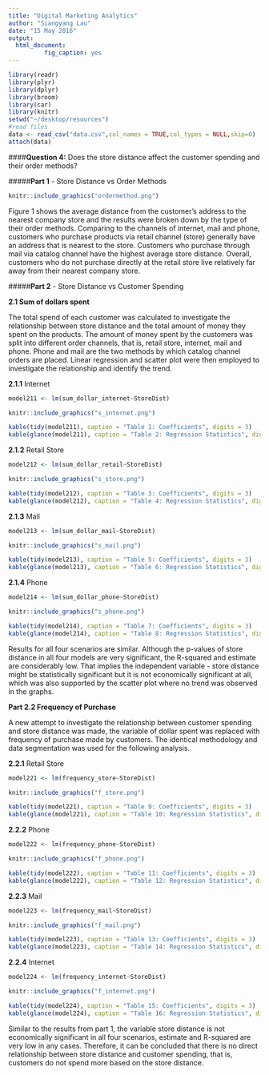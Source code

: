 ```yaml
---
title: "Digital Marketing Analytics"
author: "Siangyang Lau"
date: "15 May 2016"
output: 
  html_document:
          fig_caption: yes
---
```


```r
library(readr)
library(plyr)
library(dplyr)
library(broom)
library(car)
library(knitr)
setwd("~/desktop/resources")
#read files
data <- read_csv("data.csv",col_names = TRUE,col_types = NULL,skip=0)
attach(data)
```

####**Question 4:** Does the store distance affect the customer spending and their order methods?

#####**Part 1** - Store Distance vs Order Methods

```r
knitr::include_graphics("ordermethod.png")
```

Figure 1 shows the average distance from the customer’s address to the nearest company store and the results were broken down by the type of their order methods. Comparing to the channels of internet, mail and phone, customers who purchase products via retail channel (store) generally have an address that is nearest to the store. Customers who purchase through mail via catalog channel have the highest average store distance. Overall, customers who do not purchase directly at the retail store live relatively far away from their nearest company store.

#####**Part 2** - Store Distance vs Customer Spending

**2.1 Sum of dollars spent**

The total spend of each customer was calculated to investigate the relationship between store distance and the total amount of money they spent on the products. The amount of money spent by the customers was split into different order channels, that is, retail store, internet, mail and phone. Phone and mail are the two methods by which catalog channel orders are placed. Linear regression and scatter plot were then employed to investigate the relationship and identify the trend.

**2.1.1** Internet 
```r
model211 <- lm(sum_dollar_internet~StoreDist)
```

```r
knitr::include_graphics("s_internet.png")
```

```r
kable(tidy(model211), caption = "Table 1: Coefficients", digits = 3)
kable(glance(model211), caption = "Table 2: Regression Statistics", digits = 3)
```

**2.1.2** Retail Store 
```r
model212 <- lm(sum_dollar_retail~StoreDist)
```

```r
knitr::include_graphics("s_store.png")
```

```r
kable(tidy(model212), caption = "Table 3: Coefficients", digits = 3)
kable(glance(model212), caption = "Table 4: Regression Statistics", digits = 3)
```

**2.1.3** Mail 
```r
model213 <- lm(sum_dollar_mail~StoreDist)
```

```r
knitr::include_graphics("s_mail.png")
```

```r
kable(tidy(model213), caption = "Table 5: Coefficients", digits = 3)
kable(glance(model213), caption = "Table 6: Regression Statistics", digits = 3)
```

**2.1.4** Phone
```r
model214 <- lm(sum_dollar_phone~StoreDist)
```

```r
knitr::include_graphics("s_phone.png")
```

```r
kable(tidy(model214), caption = "Table 7: Coefficients", digits = 3)
kable(glance(model214), caption = "Table 8: Regression Statistics", digits = 3)
```

Results for all four scenarios are similar. Although the p-values of store distance in all four models are very significant, the R-squared and estimate are considerably low. That implies the independent variable - store distance might be statistically significant but it is not economically significant at all, which was also supported by the scatter plot where no trend was observed in the graphs.


**Part 2.2 Frequency of Purchase**

A new attempt to investigate the relationship between customer spending and store distance was made, the variable of dollar spent was replaced with frequency of purchase made by customers. The identical methodology and data segmentation was used for the following analysis.

**2.2.1** Retail Store
```r
model221 <- lm(frequency_store~StoreDist)
```

```r
knitr::include_graphics("f_store.png")
```

```r
kable(tidy(model221), caption = "Table 9: Coefficients", digits = 3)
kable(glance(model221), caption = "Table 10: Regression Statistics", digits = 3)
```

**2.2.2** Phone
```r
model222 <- lm(frequency_phone~StoreDist)
```

```r
knitr::include_graphics("f_phone.png")
```

```r
kable(tidy(model222), caption = "Table 11: Coefficients", digits = 3)
kable(glance(model222), caption = "Table 12: Regression Statistics", digits = 3)
```

**2.2.3** Mail
```r
model223 <- lm(frequency_mail~StoreDist)
```

```r
knitr::include_graphics("f_mail.png")
```

```r
kable(tidy(model223), caption = "Table 13: Coefficients", digits = 3)
kable(glance(model223), caption = "Table 14: Regression Statistics", digits = 3)
```

**2.2.4** Internet
```r
model224 <- lm(frequency_internet~StoreDist)
```

```r
knitr::include_graphics("f_internet.png")
```

```r
kable(tidy(model224), caption = "Table 15: Coefficients", digits = 3)
kable(glance(model224), caption = "Table 16: Regression Statistics", digits = 3)
```

Similar to the results from part 1, the variable store distance is not economically significant in all four scenarios, estimate and R-squared are very low in any cases. Therefore, it can be concluded that there is no direct relationship between store distance and customer spending, that is, customers do not spend more based on the store distance.


